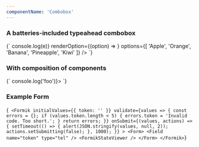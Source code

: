 ```yaml
---
componentName: 'Combobox'
---
```


### A batteries-included typeahead combobox

<LiveComponent>
  {`
    <Combobox 
      onSelect={(e) => console.log(e)} 
      renderOption={(option) => <ComboboxOption value={option} />}
      options={[
      'Apple',
      'Orange', 
      'Banana',
      'Pineapple',
      'Kiwi'
      ]}
      />
      `}
</LiveComponent>

### With composition of components

<LiveComponent>
  {`
      <ComboboxBase onSelect={() => console.log('foo')}>
        <ComboboxInput aria-labelledby="demo" />
        <ComboboxPopover>
          <ComboboxList aria-labelledby="demo">
            <ComboboxOption value="Apple" />
            <ComboboxOption value="Banana" />
            <ComboboxOption value="Orange" />
            <ComboboxOption value="Pineapple" />
            <ComboboxOption value="Kiwi" />
          </ComboboxList>
      </ComboboxPopover>
      </ComboboxBase>
      `}
</LiveComponent>

### Example Form

<LiveComponent>{`
        <Formik
          initialValues={{ token: '' }}
          validate={values => {
            const errors = {};
            if (values.token.length < 5) {
              errors.token = 'Invalid code. Too short.';
            }
            return errors;
          }}
          onSubmit={(values, actions) => {
            setTimeout(() => {
              alert(JSON.stringify(values, null, 2));
              actions.setSubmitting(false);
            }, 1000);
          }}
        >
          <Form>
            <Field name="token" type="tel" />
            <FormikStateViewer />
          </Form>
        </Formik>`}</LiveComponent>
